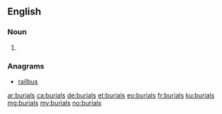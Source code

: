 ==English==

===Noun===
{{head|en|noun plural form}}

# {{plural of|burial|lang=en}}

===Anagrams===
* [[railbus#English|railbus]]

[[ar:burials]]
[[ca:burials]]
[[de:burials]]
[[et:burials]]
[[eo:burials]]
[[fr:burials]]
[[ku:burials]]
[[mg:burials]]
[[my:burials]]
[[no:burials]]